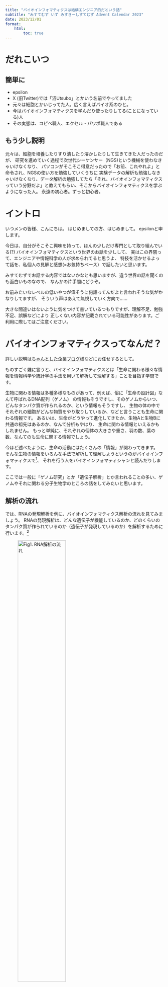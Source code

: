 ```yaml
---
title: "バイオインフォマティクスは結構エンジニア的だという話"
subtitle: "みすてむず いず みすきーしすてむず Advent Calendar 2023"
date: 2023/12/01
format:
    html:
        toc: true
---
```


# だれこいつ
:::{.panel-tabset}
## 簡単に
- epsilon
- X (旧Twitter)では「沼Utsubo」とかいう名前でやってました
- 元々は細胞とかいじってた人。広く言えばバイオ系のひと。
- 今はバイオインフォマティクスを学んだり使ったりしてる(ことになっている)人
- その実態は、コピペ職人、エクセル・パワポ職人である

## もう少し説明
元々は、細胞を培養したりすり潰したり溶かしたりして生きてきた人だったのだが、
研究を進めていく過程で次世代シーケンサー（NGS)という機械を使わなきゃいけなくなり、
パソコンがそこそこ得意だったので「お前、これやれよ」と命令され、NGSの使い方を勉強していくうちに
実験データの解析も勉強しなきゃいけなくなり、データ解析の勉強してたら「それ、バイオインフォマティクス
っていう分野だよ」と教えてもらい、そこからバイオインフォマティクスを学ぶようになった人。
永遠の初心者。ずっと初心者。
:::

# イントロ
いつメンの皆様、こんにちは。
はじめましての方、はじめまして。
epsilonと申します。

今日は、自分がそこそこ興味を持って、ほんの少しだけ専門として取り組んでいる(?)
バイオインフォマティクスという世界のお話を少しして、
実はこの界隈って、エンジニアや情報科学の人が求められてると思うよ、
特技を活かせるよって話を、私個人の見解と感想(=お気持ちベース）で話したいと思います。

みすてむずでお話する内容ではないかなとも思いますが、違う世界の話を聞くのも面白いものなので、
なんかの片手間にどうぞ。

:::{.callout-note} 
お前みたいなレベルの低いやつが偉そうに何語ってんだよと言われそうな気がかなりしてますが、
そういう声はあえて無視していく方向で……
:::
:::{.callout-warning}
大きな間違いはないように気をつけて書いているつもりですが、理解不足、勉強不足、誤解などにより
正しくない内容が記載されている可能性があります。ご利用に際してはご注意ください。
:::

# バイオインフォマティクスってなんだ？
詳しい説明は[ちゃんとした企業ブログ様](https://crystal-method.com/topics/bioinformatics/)などにお任せするとして。

ものすごく雑に言うと、バイオインフォマティクスとは「生命に関わる様々な情報を情報科学や統計学の手法を用いて解析して理解する」ことを目指す学問です。

生物に関わる情報は多種多様なものがあって、例えば、俗に「生命の設計図」なんて呼ばれるDNA配列（ゲノム）
の情報もそうですし、そのゲノムからいつ、どんなタンパク質が作られるのか、という情報もそうですし、
生物の体の中でそれぞれの細胞がどんな物質をやり取りしているか、などと言うことも生命に関わる情報です。
あるいは、生命がどうやって進化してきたか、生物Aと生物Bに共通の祖先はあるのか、なんて分析もやはり、
生命に関わる情報といえるかもしれません。
もっと単純に、それぞれの個体の大きさや重さ、羽の数、葉の数、なんてのも生命に関する情報でしょう。

今ほど述べたように、生命の活動にはたくさんの「情報」が関わってきます。
そんな生物の情報をいろんな手法で解析して理解しようというのがバイオインフォマティクスで[^system_biology]、
それを行う人をバイオインフォマティシャンと読んだりします。

ここでは一般に「ゲノム研究」とか「遺伝子解析」とか言われることの多い、ゲノムやそれに関わる分子生物学のところの話をしてみたいと思います。

## 解析の流れ
では、RNAの発現解析を例に、バイオインフォマティクス解析の流れを見てみましょう。
RNAの発現解析は、どんな遺伝子が機能しているのか、どのくらいのタンパク質が作られているのか（遺伝子が発現しているのか）を解析するために行います。[^transcriptomics]

![ Fig1. RNA解析の流れ ](./protocol.png){width=60%}

ここに挙げたのは、RNAの発現解析の流れを簡単に示したもので、青色の部分が実際に実験室でやるところ、
黄色のところがデータ処理の部分（バイオインフォマティシャンはここだけ担当することも多いです）、
緑の部分が実際に研究者がうんうん言いながら結果を解釈する部分です。~~とてもつらい~~

### 1.RNA抽出〜２.シーケンス準備
サンプルからRNAを抽出し、次世代シーケンサーで解析できる形に処理します。様々な試薬や（あの感染症で有名になった）PCR法などを用いて、
サンプルから取り出したRNAをシーケンサーで読める形に整形してやります。
コンピューターを用いたデータ処理を「ドライな解析（Dry lab)」というのに対して、実験室で実際にRNAを抽出するような操作を「ウェットな解析（Wet lab)」と呼ぶことがあります。

### 3.シーケンス
次世代シーケンサー（NGS)を用いて実際に塩基配列を読み取っていきます。
NGSでは、塩基配列を適当な長さ（50〜200文字）ぐらいの断片に切って、
それを高度に並列化して一気に読んでいきます。

どんな実験をするかにもよりますが、1回のシーケンスで数百Gbyte~1Tbyte近い量の、大量のテキストデータが出力されてきます[^Fastq]。

### 4.クオリティチェック
次世代シーケンサーでの測定により、大量の塩基配列データが出力されます。
その中には、ノイズが混ざっていたり、前処理に由来する不純物の塩基配列が混ざっていることがあるので、今後の解析の前に取り除きます。
Gabage in, Gabage outはこの世の真実ですので、このプロセスが最も重要だと考える研究者も多いです。

### 5.マッピング
一般的な次世代シーケンサーで読み取られた塩基配列のデータは50〜200塩基程度の
長さに断片化しています。
この断片化された配列データを、標準的な塩基配列データ（リファレンスゲノム配列）上に
適切に配置していきます。

ヒトの全塩基配列の長さはおおよそ30億文字で、そのうち遺伝子の領域(タンパク質のコードが書かれている領域)が
2万ヶ所ぐらいあると言われています。
1サンプルに含まれる断片化された配列データはおおよそ5000万〜6000万[^reads]ありますので、断片を並べるには膨大な計算量が必要となります。
そのため、マッピング処理のために高性能のワークステーションや
スーパーコンピューターを用いたりします。

### 6. カウント
断片が正しく配置されたら、それぞれの領域にいくつの配列断片が含まれるのかをカウントします。
数えるのは普通のノートパソコンでもできますが、やはり非力なパソコンだと時間がかかります。

### 7.アノテーション
リファレンスゲノム上に配置された配列に対して、
遺伝子の名前やその遺伝子の機能などの情報を付け足して、後の解析で
使いやすくします。

これも大量の情報が公共のデータベースで公開されているので、
各遺伝子に関する情報を引っ張ってきて、自分の手持ちのデータとマージします。


### 8.　統計処理　〜　9.可視化
ここから先が本当に泥臭い作業になってきます。

7.までの処理を行うと、ようやく、どんな遺伝子がどれだけ機能していて、
どれだけのタンパク質が作られようとしているのか、
という情報を知ることができます。

ただし、ここまで得られるファイルはただの巨大な表でしかないので、
この中から、どのような遺伝子が特徴的に機能しているのかというのを
把握しなければなりません。\
数万×数百行の表を俯瞰的に見られる人類はまれなので、
見やすい形にするために、特徴的な部分だけを抜き出したり、
グラフを書いたりします。

散布図やヒートマップのような単純な図から、遺伝子発現パターンから
主成分分析をかけたり、クラスタリングしたり、場合によっては
機械学習を用いて特徴的な遺伝子を見つけたりします。

この辺は計算機的な処理と生物学的な知識の融合した部分かもしれません。

### 10. 生物学的な意味づけ
~~ここからが本当の地獄だ~~

いくら見た目がきれいだから、統計学的にゆーいだからといって、
生物学的に意味のない反応にばかり注目していても仕方ないわけで、
自分が発見したものが過去に報告されている事例とどのように関係するか、
そもそも過去に報告されているものではないのか、というのを調べなければいけません。

大量の論文を読み込む地道な作業が必要な場合が多いのもこの部分ですが、
一方で、論文データベースを機械学習やAIですべて読みこんで、
新しいデータベースを作って検証するような研究も進んでいるようです。
(このあたりは皆さんのほうがご専門な気もします)

# バイオインフォマティクスに情報科学のわかるエンジニアさんがほしい理由

以上、ざっとRNAの解析を例にして、バイオインフォマティクス解析の
一例をご紹介しました。バイオ系、生物学といっても、データ解析の部分は意外と、コンピューターで処理する部分が多いんだなと思っていただけたのではないでしょうか。
最後に、私が考えるバイオインフォマティクスで、エンジニアさんのスキルが役立つと思われる理由をお話いたします。

## データがでかい
1回の検査で出てくるシーケンス情報が巨大です。シーケンスのやり方にもよりますが、圧縮したテキストデータ（gzip)で1サンプルあたり数GByteレベルということも当たり前です。
そして多くの場合、1回の実験では10サンプル以上取り扱うことも多いので、
1回の測定で数百GB〜１TBレベルのデータが吐き出されてきます。
そのため、巨大なファイルを適切に（多くの場合はコマンドラインで）取り扱うスキルが求められます。

## CLI操作
たしかにWebアプリがあったり、商用ソフトはGUIで操作できることも多いのですが、
バイオインフォマティクスで使うツールは割とLinux用に作られていることが多いので
CLI操作がまだまだ必須です。また、前述の通り、取り扱うファイルがクソでかい上に多量になりがちなので、
CLI操作できると幸せになります。
そして、パソコンが苦手な人、苦手ではなくてもCLIに慣れてない人は、あの真っ黒なコンソールをみた瞬間に
パニックに陥ります。（そういう人、結構多いです）

## Linux/Unix環境
上に書いたCLIとも共通するのですが。
解析に使うシステムがLinux/Unix環境である場合が多いので、最低限の操作が求められます。
まぁ、別に難しい処理を求められるわけではなく、基本的なファイル操作ができれば十分です。
ログファイルから必要なところを抜き出せるような人なら余裕でしょう。

## 自動化
実は、次世代シーケンサーで配列情報を読み取る（シーケンス）してから、生物学的な検討をするまでの段階は
割と定形処理だけで解決可能です。逆に、ここを定形処理することで、解析の客観性を担保するという意味合いもあります。
そのため、解析を定型化するためにCWL（Common workflow language)というのを用いて、一連の処理を定型化
する取り組みなどが行われています。また、これらをWeb上で行うGalaxyと呼ばれるシステムが使われることもあります。

## サーバーサイド技術
取り扱う配列情報が巨大なので、ローカルマシン（特にノートパソコン）で処理するのはちょっと
きついことがあり、計算サーバーに処理をぶん投げることがあります。
例えば国立遺伝学研究所では、バイオインフォマティクス専用のスーパーコンピューターが運用されており、
登録すれば誰でも無料で使うことが可能です。
スパコン以外にも、AWS(Amazon web service)やGCP(Google computing platform)上で
バイオインフォマティクス用の計算資源が提供されていたり、大きな施設ではオンプレミスで
計算サーバーを持っている場合もあります。バイオインフォマティシャンが環境構築まで面倒をみることも多いので、
やはりサーバーサイドの知識があると強みになります。
また、近年では解析環境をDockerで公開していたり、実験ごとに環境を分けて管理する場合もあるので、
仮想化やコンテナの知識も重宝されると思います。

## データベース検索
遺伝子の機能についての情報や、その遺伝子がどのような臓器でどんなときに働いているのかということが
世界中の研究者によって調べられており、それがデータベースとして公開されています。
ただ、そのデータベースから必要な情報だけを取ってくるのは結構大変です。

データベースといってもSQLが叩ける必要はないのですが、
公開されているAPIを叩けたり、CSV形式で公開されている表を操作できたり、複数のデータベースにまたがっている情報を必要な形に整形したりするスキルが求められます。

また、過去の論文などのデータベース化されていない知識も解析の対象となってきており、自然言語処理の技術が必要とされたりもします。

## 機械学習、統計処理
なにしろ出てくるデータ量が多いので、Excelで簡単データ集計♪という
わけには行きません。

主成分分析をかける場合にも、何万遺伝子×数十サンプルの巨大行列を相手にする場合がよくあり、RやPythonでスクリプトを書いて処理することが一般的です。データの要約や特徴量の抽出など、データサイエンスの知識や技術が必要になってきます。

用いる手法も、主成分分析や散布図、線形回帰などの基本的なところから、機械学習やグラフ理論、場合によってはLLMなどの自然言語処理の処方を使った解析なども行われています。
ML/AIの知識をフル活用してバリバリ研究を進めるような研究者もいらっしゃいます。つよい。

## リモートワークできる
これ、生物学・バイオ系の者にとっては画期的です。

なにしろ、データにしてしまえば、培地を交換したり餌やりをしたりする必要がなく、サーバーにアクセスさえできれば自宅からでもカフェからでも
好きなところから解析のお仕事ができます。もう、ラボに泊まり込む必要はありません。
~~まー、バイオインフォやってても、締切直前の徹夜仕事はかわんないんですけど~~

逆に、実際にラボで細胞の世話したり実験したり生物現象の分析したりする部分を生物・バイオ系のものが担当し、
バイオインフォマティクス処理を外注できるようになっています。
バイオインフォマティクス解析だけを専門的に受け付ける企業も多数出てきています。 [^jobs]

# さいごに
以上、非常に駆け足になりましたが、バイオインフォマティクスの世界をちょっとだけご紹介しました。

生物とコンピューターは全然別の世界のように思われるかもしれませんが、生物データの処理には情報科学の知識や技術が必要なんだ！ということが伝わっていると嬉しいです。

バイオ系の科学者は情報科学の専門家ではありません。
難しい機械学習の論文だとか、アルゴリズムの実装だとか、サーバー運用なんかはよくわかりません。
なので、つよつよエンジニアの皆様にぜひともバイオインフォマティクスの世界を知っていただき、
プロの視点から、バイオ系のにんげんどもにご指導・アドバイスをいただけると嬉しいなぁと思っております。

# 参考
 i) [「あらゆる分野で活用されるバイオインフォマティクスとは?詳しく解説!」](https://crystal-method.com/topics/bioinformatics/),web, クリスタルメソッド株式会社,2023/11/26閲覧

i) 中村 保一, 坊農 秀雅, 粕川 雄也, 仲里 猛留[「誰もが“バイオインフォマティシャン”の時代」](https://www.natureasia.com/ja-jp/ndigest/v12/n1/%E8%AA%B0%E3%82%82%E3%81%8C%26ldquo%3B%E3%83%90%E3%82%A4%E3%82%AA%E3%82%A4%E3%83%B3%E3%83%95%E3%82%A9%E3%83%9E%E3%83%86%E3%82%A3%E3%82%B7%E3%83%A3%E3%83%B3%26rdquo%3B%E3%81%AE%E6%99%82%E4%BB%A3/59368), Nature ダイジェスト Vol.12 No.1, DOI: 10.1038/ndigest.2015.150122, ネイチャージャパン、2015

i) 坊農 秀雅,[「研究がつなぐ未来 バイオインフォマティクスの役割 @ 「分子系統樹をつくろう」特別授業」](https://youtu.be/nPctEKs_-X8?si=z3aT28aljliVTpy3), https://youtu.be/nPctEKs_-X8?si=z3aT28aljliVTpy3, TogoTV, 2023

i) [平成22年度ゲノムリテラシー講座](https://www.jst.go.jp/nbdc/bird/jinzai/literacy/streaming/),バイオインフォマティクス推進センター

[^Central_Dogma]: DNAの発見者の一人、フランシス・クリック博士が1958年に「生命の遺伝情報はDNAやRNAからスタートするが、タンパク質から逆行して遺伝情報が作られることはない」という"仮説"を提唱し、そこから研究が進んで、「遺伝情報はDNA→RNA→タンパク質の流れで作られる」と理解されるようになりました。これを一般にセントラル・ドグマといい、生命の基本原理とされています。

[^transcriptomics]: なんでタンパク質のことを知りたいのにRNAを調べるのかというと、生体の中では、タンパク質はDNA→RNA→タンパク質という情報の流れで作られることがわかっていて、タンパク質が作られる前には必ず、そのタンパク質の鋳型になるRNAが作られることがわかっているためです。RNAはタンパク質に比べて分解されやすいという性質もあることから、RNAを調べると、いつどのようなタンパク質が作られようとしているのかを鋭敏に捉えることができます。また、タンパク質を直接分析するのが難しいことに対して、RNAは一度に大量のRNAを高速に測定することができるという理由もあります。

[^system_biology]: バイオインフォマティクスと似た(?)概念の一つにシステム生物学というのがあります。バイオインフォマティクスが生命に関する情報の解析・分析を主体としているのに対して、システム生物学は生命活動を数理モデルで捉えるという点により重きを置いているように思います。（両者を一緒にやっている研究者も多数いらっしゃいます）

[^Fastq]: 読み取った塩基（A,T,G,Cの4文字で表す）と読み取りクオリティを一緒に記録したFastqファイルという形式で出力されてきます。その実態は巨大なテキストファイルです。

[^reads]:次世代シーケンサーでは、正確性を上げるために、塩基配列の中の同じ部分を繰り返し計測します。そのために、1サンプルあたりに含まれる塩基配列の文字数は、100億とか1000億とかという文字数になります。

[^jobs]:お給料いいらしいです。わたしは行ったことないけど。
